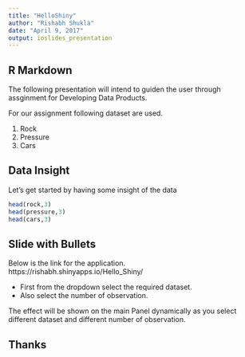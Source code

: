 ```yaml
---
title: "HelloShiny"
author: "Rishabh Shukla"
date: "April 9, 2017"
output: ioslides_presentation
---
```



## R Markdown
The following presentation will intend to guiden the user through assginment for Developing Data Products.

For our assignment following dataset are used.

1) Rock
2) Pressure
3) Cars

## Data Insight

Let's get started by having some insight of the data

```r
head(rock,3)
head(pressure,3)
head(cars,3)
```

## Slide with Bullets
Below is the link for the application.
 https://rishabh.shinyapps.io/Hello_Shiny/

* First from the dropdown select the required dataset.
* Also select the number of observation.

The effect will be shown on the main Panel dynamically as you select different dataset and different number of observation.



## Thanks



